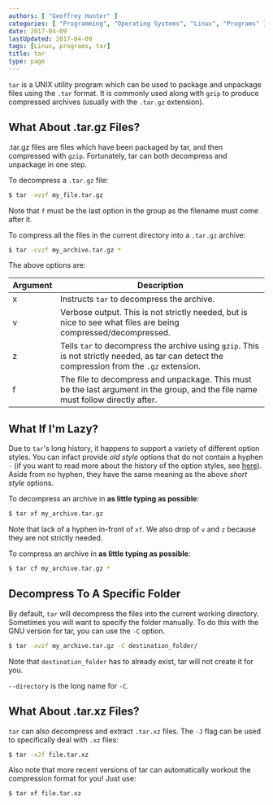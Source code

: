 ```yaml
---
authors: [ "Geoffrey Hunter" ]
categories: [ "Programming", "Operating Systems", "Linux", "Programs" ]
date: 2017-04-09
lastUpdated: 2017-04-09
tags: [Linux, programs, tar]
title: tar
type: page
---
```


`tar` is a UNIX utility program which can be used to package and unpackage files using the `.tar` format. It is commonly used along with `gzip` to produce compressed archives (usually with the `.tar.gz` extension).

## What About .tar.gz Files?

.tar.gz files are files which have been packaged by tar, and then compressed with `gzip`. Fortunately, tar can both decompress and unpackage in one step.

To decompress a `.tar.gz` file:

```sh
$ tar -xvzf my_file.tar.gz
```

Note that `f` must be the last option in the group as the filename must come after it.

To compress all the files in the current directory into a `.tar.gz` archive:

```sh
$ tar -cvzf my_archive.tar.gz *
```

The above options are:

<table>
    <thead>
        <tr>
            <th>Argument</th>
            <th>Description</th>
        </tr>
    </thead>
    <tbody>
        <tr >
            <td>x</td>
            <td>Instructs <code>tar</code> to decompress the archive.</td>
        </tr>
        <tr>
            <td>v</td>
            <td>Verbose output. This is not strictly needed, but is nice to see what files are being compressed/decompressed.</td>
        </tr>
        <tr>
            <td>z</td>
            <td>Tells <code>tar</code> to decompress the archive using <code>gzip</code>. This is not strictly needed, as tar can detect the compression from the <code>.gz</code> extension.</td>
        </tr>
        <tr>
            <td>f</td>
            <td>The file to decompress and unpackage. This must be the last argument in the group, and the file name must follow directly after.</td>
        </tr>
    </tbody>
</table>

## What If I'm Lazy?

Due to `tar`'s long history, it happens to support a variety of different option styles. You can infact provide _old style_ options that do not contain a hyphen `-` (if you want to read more about the history of the option styles, see [here](https://www.gnu.org/software/tar/manual/html_section/tar_21.html)). Aside from no hyphen, they have the same meaning as the above _short style_ options.

To decompress an archive in **as little typing as possible**:

```sh
$ tar xf my_archive.tar.gz
```

Note that lack of a hyphen in-front of `xf`. We also drop of `v` and `z` because they are not strictly needed.

To compress an archive in **as little typing as possible**:

```sh
$ tar cf my_archive.tar.gz *
```

## Decompress To A Specific Folder

By default, `tar` will decompress the files into the current working directory. Sometimes you will want to specify the folder manually. To do this with the GNU version for tar, you can use the `-C` option.

```sh    
$ tar -xvzf my_archive.tar.gz -C destination_folder/
```

Note that `destination_folder` has to already exist, tar will not create it for you.

`--directory` is the long name for `-C`.

## What About .tar.xz Files?

`tar` can also decompress and extract `.tar.xz` files. The `-J` flag can be used to specifically deal with `.xz` files:

```sh   
$ tar -xJf file.tar.xz
```

Also note that more recent versions of tar can automatically workout the compression format for you! Just use:

```sh    
$ tar xf file.tar.xz
```